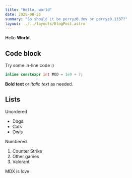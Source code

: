 ```yaml
---
title: "Hello, world"
date: 2025-08-26
summary: "So should it be perryz0.dev or perryz0.1337?"
layout: ../../layouts/BlogPost.astro
---
```


Hello **World**.

## Code block

Try some in-line code :)

```cpp
inline constexpr int MOD = 1e9 + 7;
```

**Bold text** or *italic text* as needed.

## Lists

Unordered
- Dogs
- Cats
- Owls

Numbered
1. Counter Strike
2. Other games
3. Valorant

MDX is love
